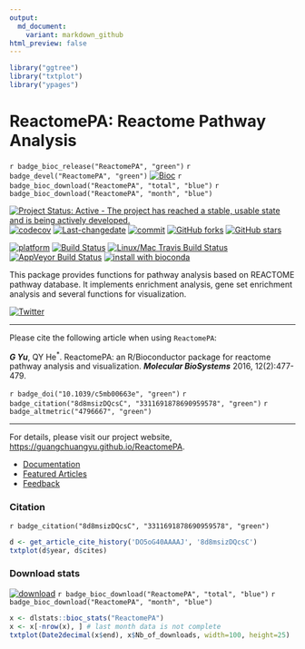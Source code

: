 ```yaml
---
output:
  md_document:
    variant: markdown_github
html_preview: false
---
```



```r
library("ggtree")
library("txtplot")
library("ypages")
```

# ReactomePA: Reactome Pathway Analysis

`r badge_bioc_release("ReactomePA", "green")`
`r badge_devel("ReactomePA", "green")`
[![Bioc](http://www.bioconductor.org/shields/years-in-bioc/clusterProfiler.svg)](https://www.bioconductor.org/packages/devel/bioc/html/clusterProfiler.html#since)
`r badge_bioc_download("ReactomePA", "total", "blue")`
`r badge_bioc_download("ReactomePA", "month", "blue")`

[![Project Status: Active - The project has reached a stable, usable state and is being actively developed.](http://www.repostatus.org/badges/latest/active.svg)](http://www.repostatus.org/#active)
[![codecov](https://codecov.io/gh/GuangchuangYu/ReactomePA/branch/master/graph/badge.svg)](https://codecov.io/gh/GuangchuangYu/ReactomePA/)
[![Last-changedate](https://img.shields.io/badge/last%20change-`r gsub('-', '--', Sys.Date())`-green.svg)](https://github.com/GuangchuangYu/ReactomePA/commits/master)
[![commit](http://www.bioconductor.org/shields/commits/bioc/ReactomePA.svg)](https://www.bioconductor.org/packages/devel/bioc/html/ReactomePA.html#svn_source)
[![GitHub forks](https://img.shields.io/github/forks/GuangchuangYu/ReactomePA.svg)](https://github.com/GuangchuangYu/ReactomePA/network)
[![GitHub stars](https://img.shields.io/github/stars/GuangchuangYu/ReactomePA.svg)](https://github.com/GuangchuangYu/ReactomePA/stargazers)


[![platform](http://www.bioconductor.org/shields/availability/devel/ReactomePA.svg)](https://www.bioconductor.org/packages/devel/bioc/html/ReactomePA.html#archives)
[![Build Status](http://www.bioconductor.org/shields/build/devel/bioc/ReactomePA.svg)](https://bioconductor.org/checkResults/devel/bioc-LATEST/ReactomePA/)
[![Linux/Mac Travis Build Status](https://img.shields.io/travis/GuangchuangYu/ReactomePA/master.svg?label=Mac%20OSX%20%26%20Linux)](https://travis-ci.org/GuangchuangYu/ReactomePA)
[![AppVeyor Build Status](https://img.shields.io/appveyor/ci/Guangchuangyu/ReactomePA/master.svg?label=Windows)](https://ci.appveyor.com/project/GuangchuangYu/ReactomePA)
[![install with bioconda](https://img.shields.io/badge/install%20with-bioconda-green.svg?style=flat)](http://bioconda.github.io/recipes/bioconductor-reactomepa/README.html)


This package provides functions for pathway analysis based on REACTOME pathway database. It implements enrichment analysis, gene set enrichment analysis and several functions for visualization.

[![Twitter](https://img.shields.io/twitter/url/https/github.com/GuangchuangYu/ReactomePA.svg?style=social)](https://twitter.com/intent/tweet?hashtags=ReactomePA&url=http://pubs.rsc.org/en/Content/ArticleLanding/2016/MB/C5MB00663E#!divAbstract)

------------------------------------------------------------------------

Please cite the following article when using `ReactomePA`:

__*G Yu*__, QY He^\*^. ReactomePA: an R/Bioconductor package for reactome pathway analysis and visualization. __*Molecular BioSystems*__ 2016, 12(2):477-479.


`r badge_doi("10.1039/c5mb00663e", "green")`
`r badge_citation("8d8msizDQcsC", "3311691878690959578", "green")`
`r badge_altmetric("4796667", "green")`

------------------------------------------------------------------------

For details, please visit our project website, <https://guangchuangyu.github.io/ReactomePA>.

+ [Documentation](https://guangchuangyu.github.io/ReactomePA/documentation/)
+ [Featured Articles](https://guangchuangyu.github.io/ReactomePA/featuredArticles/)
+ [Feedback](https://guangchuangyu.github.io/ReactomePA/#feedback)

### Citation

`r badge_citation("8d8msizDQcsC", "3311691878690959578", "green")`


```r
d <- get_article_cite_history('DO5oG40AAAAJ', '8d8msizDQcsC')
txtplot(d$year, d$cites)
```

### Download stats

[![download](http://www.bioconductor.org/shields/downloads/ReactomePA.svg)](https://bioconductor.org/packages/stats/bioc/ReactomePA/)
`r badge_bioc_download("ReactomePA", "total", "blue")`
`r badge_bioc_download("ReactomePA", "month", "blue")`

```r
x <- dlstats::bioc_stats("ReactomePA")
x <- x[-nrow(x), ] # last month data is not complete
txtplot(Date2decimal(x$end), x$Nb_of_downloads, width=100, height=25)
```


